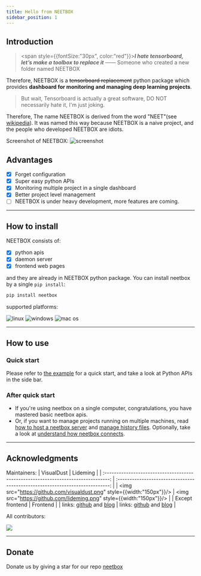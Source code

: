 ```yaml
---
title: Hello from NEETBOX
sidebar_position: 1
---
```


## Introduction

> <span style={{fontSize:"30px", color:"red"}}><strong><i>I hate tensorboard, let’s make a toolbox to replace it</i></strong></span>
> —— Someone who created a new folder named NEETBOX

Therefore, NEETBOX is a ~~tensorboard replacement~~ python package which provides **dashboard for monitoring and managing deep learning projects**.

> But wait, Tensorboard is actually a great software, DO NOT necessarily hate it, I'm just joking.

Therefore, The name NEETBOX is derived from the word "NEET"(see [wikipedia](https://en.wikipedia.org/wiki/NEET)). It was named this way because NEETBOX is a naive project, and the people who developed NEETBOX are idiots.

Screenshot of NEETBOX:
![screenshot](./imgs/index/screenshot.jpg)

## Advantages

- [x] Forget configuration
- [x] Super easy python APIs
- [x] Monitoring multiple project in a single dashboard
- [x] Better project level management
- [ ] NEETBOX is under heavy development, more features are coming.

---

## How to install

NEETBOX consists of:
- [x] python apis
- [x] daemon server
- [x] frontend web pages

and they are already in NEETBOX python package. You can install neetbox by a single `pip install`:

```bash
pip install neetbox
```
supported platforms:

![linux](https://img.shields.io/badge/linux-x86%20or%20arm-blue?logo=linux) ![windows](https://img.shields.io/badge/windows-x86%20or%20arm-blue?logo=windows) ![mac os](https://img.shields.io/badge/mac-intel%20or%20apple%20silicon-blue?logo=apple)

---

## How to use

### Quick start

Please refer to [the example](/docs/howto/example.mdx) for a quick start, and take a look at Python APIs in the side bar.

### After quick start

- If you're using neetbox on a single computer, congratulations, you have mastered basic neetbox apis.
- Or, if you want to manage projects running on multiple machines, read [how to host a neetbox server](/docs/howto/ServerHosting) and [manage history files](/docs/howto/ServerHosting/manage-history-files.mdx). Optionally, take a look at [understand how neetbox connects](/docs/howto/ServerHosting/understand-connections.mdx).

---

## Acknowledgments

Maintainers:
|                                     VisualDust                                     |                                   Lideming                                    |
| :--------------------------------------------------------------------------------: | :---------------------------------------------------------------------------: |
|       <img src="https://github.com/visualdust.png" style={{width:"150px"}}/>       |     <img src="https://github.com/lideming.png" style={{width:"150px"}}/>      |
|                                  Except frontend                                   |                                   Frontend                                    |
| links: [github](https://github.com/visualDust) and [blog](https://gavin.gong.host) | links: [github](https://github.com/lideming) and [blog](https://yuuza.net) |

All contributors:

<a href = "https://github.com/visualDust/neetbox/graphs/contributors">
  <img src = "https://contrib.rocks/image?repo=VisualDust/neetbox"/>
</a>

---

## Donate

Donate us by giving a star for our repo [neetbox](https://github.com/visualDust/neetbox)
